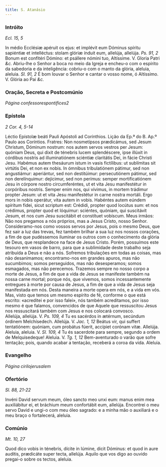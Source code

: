 ```yaml
---
title: S. Atanásio
---
```


### Intróito

_Ecl. 15, 5_

<div class="grid grid-cols-2 gap-5">
  <span class="text-justify">
    In médio Ecclésiæ apéruit os ejus: et implévit eum Dóminus spíritu sapiéntiæ
    et intelléctus: stolam glóriæ índuit eum, allelúja, allelúja.
    <em>Ps. 91, 2</em> Bonum est confitéri Dómino: et psállere nómini tuo, Altíssime.
    V. Gloria Patri <em>&c.</em>
  </span>
  <span class="text-justify">
    Abriu-lhe o Senhor a boca no meio da Igreja e encheu-o com o espírito da
    sabedoria e da inteligência: cobriu-o com o manto da glória, aleluia,
    aleluia. <em>Sl. 91, 2</em> É bom louvar o Senhor e cantar o vosso nome, ó
    Altíssimo. V. Glória ao Pai <em>&c.</em>
  </span>
</div>

### Oração, Secreta e Postcomúnio

_Página confessorespontifices2_

### Epístola

_2 Cor. 4, 5-14_

<div class="grid grid-cols-2 gap-5">
  <span class="text-justify">
    Léctio Epístolæ beáti Pauli Apóstoli ad Corínthios.
  </span>
  <span class="text-justify">
    Lição da Ep.ª do B. Ap.º Paulo aos Coríntios.
  </span>
  <span class="text-justify">
    Fratres: Non nosmetípsos prædicámus, sed Jesum Christum, Dóminum nostrum:
    nos autem servos vestros per Jesum: quóniam Deus, qui dixit de ténebris
    lucem splendéscere, ipse illúxit in córdibus nostris ad illuminatiónem
    sciéntiæ claritátis Dei, in fácie Christi Jesu. Habémus autem thesáurum
    istum in vasis fictílibus: ut sublímitas sit virtútis Dei, et non ex nobis.
    In ómnibus tribulatiónem pátimur, sed non angustiámur: aperiántur, sed non
    destitúimur: persecutiónem pátimur, sed non derelínquimur: dejícimur, sed
    non perímus: semper mortificatiónem Jesu in córpore nostro circumferéntes,
    ut et vita Jesu manifestétur in corpóribus nostris. Semper enim nos, qui
    vívimus, in mortem trádimur propter Jesum: ut et vita Jesu manifestétur in
    carne nostra mortáli. Ergo mors in nobis operátur, vita autem in vobis.
    Habéntes autem eúndem spíritum fidei, sicut scriptum est: Crédidi, propter
    quod locútus sum: et nos crédimus, propter quod et lóquimur: sciéntes,
    quóniam, qui suscitávit Jesum, et nos cum Jesu suscitábit et constítuet
    vobíscum.
  </span>
  <span class="text-justify">
    Meus irmãos: Não nos pregamos a nós próprios, mas a Jesus Cristo, nosso
    Senhor. Consideramo-nos como vossos servos por Jesus, pois o mesmo Deus, que
    fez sair a luz das trevas, fez também brilhar a sua luz nos nossos corações,
    a fim de que pudéssemos iluminar os outros com o conhecimento da glória de
    Deus, que resplandece na face de Jesus Cristo. Porém, possuímos este tesouro
    em vasos de barro, para que a sublimidade deste trabalho seja atribuída a
    Deus e não a nós. Sofremos tribulações em todas as coisas, mas não
    desanimamos; encontramo-nos em grandes apuros, mas não sucumbimos; somos
    perseguidos, mas não desesperamos; somos esmagados, mas não perecemos.
    Trazemos sempre no nosso corpo a morte de Jesus, a fim de que a vida de
    Jesus se manifeste também na nossa carne mortal; porque nós, que vivemos,
    somos incessantemente entregues à morte por causa de Jesus, a fim de que a
    vida de Jesus seja manifestada em nós. Desta maneira a morte opera em nós, e
    a vida em vós. Mas, visto que temos um mesmo espírito de fé, conforme o que
    está escrito: «acreditei e por isso falei», nós também acreditamos, por isso
    mesmo é que falamos, convencidos de que Aquele que ressuscitou Jesus nos
    ressuscitará também com Jesus e nos colocará convosco.
  </span>
</div>

<div class="grid grid-cols-2 gap-5">
  <span class="text-justify">
    Allelúja, allelúja. V. <em>Ps. 109, 4</em> Tu es sacérdos in ætérnum,
    secúndum órdinem Melchísedech. Allelúja. V. <em>Jac. 1, 12</em> Beátus vir,
    qui suffert tentatiónem: quóniam, cum probátus fúerit, accípiet corónam
    vitæ. Allelúja.
  </span>
  <span class="text-justify">
    Aleluia, aleluia. V. <em>Sl. 109, 4</em> Tu és sacerdote para sempre,
    segundo a ordem de Melquisedeque! Aleluia. V. <em>Tg. 1, 12</em>
    Bem-aventurado o varão que sofre tentação; pois, quando acabar a tentação, receberá
    a coroa da vida. Aleluia.
  </span>
</div>

### Evangelho

_Página cirilojerusalem_

### Ofertório

_Sl. 88, 21-22_

<div class="grid grid-cols-2 gap-5">
  <span class="text-justify">
    Invéni David servum meum, óleo sancto meo unxi eum: manus enim mea
    auxiliábitur ei, et bráchium meum confortábit eum, allelúja.
  </span>
  <span class="text-justify">
    Encontrei o meu servo David e ungi-o com meu óleo sagrado: e a minha mão o
    auxiliará e o meu braço o fortalecerá, aleluia.
  </span>
</div>

### Comúnio

_Mt. 10, 27_

<div class="grid grid-cols-2 gap-5">
  <span class="text-justify">
    Quod dico vobis in ténebris, dícite in lúmine, dicit Dóminus: et quod in
    aure audítis, prædicáte super tecta, allelúja.
  </span>
  <span class="text-justify">
    Aquilo que vos digo ao ouvido pregai-o sobre os tectos, aleluia.
  </span>
</div>
